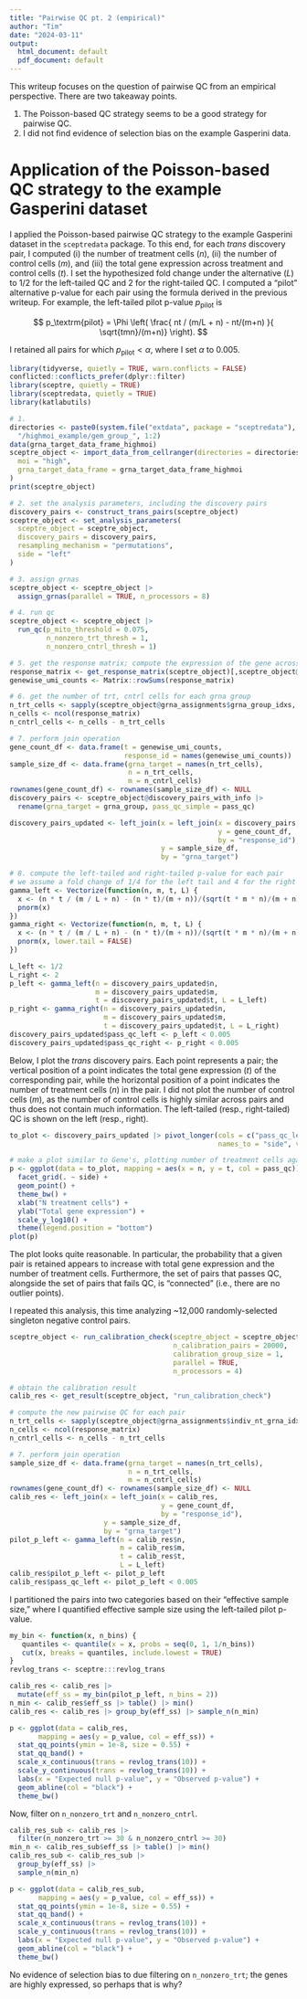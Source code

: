 ```yaml
---
title: "Pairwise QC pt. 2 (empirical)"
author: "Tim"
date: "2024-03-11"
output:
  html_document: default
  pdf_document: default
---
```


This writeup focuses on the question of pairwise QC from an empirical perspective. There are two takeaway points.

1. The Poisson-based QC strategy seems to be a good strategy for pairwise QC.
2. I did not find evidence of selection bias on the example Gasperini data.

# Application of the Poisson-based QC strategy to the example Gasperini dataset

I applied the Poisson-based pairwise QC strategy to the example Gasperini dataset in the `sceptredata` package. To this end, for each *trans* discovery pair, I computed (i) the number of treatment cells (*n*), (ii) the number of control cells (*m*), and (iii) the total gene expression across treatment and control cells (*t*). I set the hypothesized fold change under the alternative (*L*) to 1/2 for the left-tailed QC and 2 for the right-tailed QC. I computed a "pilot" alternative p-value for each pair using the formula derived in the previous writeup. For example, the left-tailed pilot p-value $p_\textrm{pilot}$ is

$$
p_\textrm{pilot} = \Phi \left( \frac{ nt / (m/L + n) - nt/(m+n) }{ \sqrt{tmn}/(m+n)} \right).
$$

I retained all pairs for which $p_\textrm{pilot} < \alpha$, where I set $\alpha$ to $0.005$.

```r
library(tidyverse, quietly = TRUE, warn.conflicts = FALSE)
conflicted::conflicts_prefer(dplyr::filter)
library(sceptre, quietly = TRUE)
library(sceptredata, quietly = TRUE)
library(katlabutils)

# 1. 
directories <- paste0(system.file("extdata", package = "sceptredata"),
  "/highmoi_example/gem_group_", 1:2)
data(grna_target_data_frame_highmoi)
sceptre_object <- import_data_from_cellranger(directories = directories,
  moi = "high",
  grna_target_data_frame = grna_target_data_frame_highmoi
)
print(sceptre_object)

# 2. set the analysis parameters, including the discovery pairs
discovery_pairs <- construct_trans_pairs(sceptre_object)
sceptre_object <- set_analysis_parameters(
  sceptre_object = sceptre_object,
  discovery_pairs = discovery_pairs,
  resampling_mechanism = "permutations",
  side = "left"
)

# 3. assign grnas
sceptre_object <- sceptre_object |>
  assign_grnas(parallel = TRUE, n_processors = 8)

# 4. run qc
sceptre_object <- sceptre_object |>
  run_qc(p_mito_threshold = 0.075,
         n_nonzero_trt_thresh = 1,
         n_nonzero_cntrl_thresh = 1)

# 5. get the response matrix; compute the expression of the gene across cells
response_matrix <- get_response_matrix(sceptre_object)[,sceptre_object@cells_in_use]
genewise_umi_counts <- Matrix::rowSums(response_matrix)

# 6. get the number of trt, cntrl cells for each grna group
n_trt_cells <- sapply(sceptre_object@grna_assignments$grna_group_idxs, length)
n_cells <- ncol(response_matrix)
n_cntrl_cells <- n_cells - n_trt_cells

# 7. perform join operation
gene_count_df <- data.frame(t = genewise_umi_counts,
                            response_id = names(genewise_umi_counts))
sample_size_df <- data.frame(grna_target = names(n_trt_cells),
                             n = n_trt_cells,
                             m = n_cntrl_cells)
rownames(gene_count_df) <- rownames(sample_size_df) <- NULL
discovery_pairs <- sceptre_object@discovery_pairs_with_info |>
  rename(grna_target = grna_group, pass_qc_simple = pass_qc)

discovery_pairs_updated <- left_join(x = left_join(x = discovery_pairs,
                                                   y = gene_count_df,
                                                   by = "response_id"),
                                     y = sample_size_df,
                                     by = "grna_target")

# 8. compute the left-tailed and right-tailed p-value for each pair
# we assume a fold change of 1/4 for the left tail and 4 for the right tail
gamma_left <- Vectorize(function(n, m, t, L) {
  x <- (n * t / (m / L + n) - (n * t)/(m + n))/(sqrt(t * m * n)/(m + n))
  pnorm(x)
})
gamma_right <- Vectorize(function(n, m, t, L) {
  x <- (n * t / (m / L + n) - (n * t)/(m + n))/(sqrt(t * m * n)/(m + n))
  pnorm(x, lower.tail = FALSE)
})

L_left <- 1/2
L_right <- 2
p_left <- gamma_left(n = discovery_pairs_updated$n,
                     m = discovery_pairs_updated$m,
                     t = discovery_pairs_updated$t, L = L_left)
p_right <- gamma_right(n = discovery_pairs_updated$n,
                       m = discovery_pairs_updated$m,
                       t = discovery_pairs_updated$t, L = L_right)
discovery_pairs_updated$pass_qc_left <- p_left < 0.005
discovery_pairs_updated$pass_qc_right <- p_right < 0.005
```

Below, I plot the *trans* discovery pairs. Each point represents a pair; the vertical position of a point indicates the total gene expression (*t*) of the corresponding pair, while the horizontal position of a point indicates the number of treatment cells (*n*) in the pair. I did not plot the number of control cells (*m*), as the number of control cells is highly similar across pairs and thus does not contain much information. The left-tailed (resp., right-tailed) QC is shown on the left (resp., right).

```r
to_plot <- discovery_pairs_updated |> pivot_longer(cols = c("pass_qc_left", "pass_qc_right"),
                                                   names_to = "side", values_to = "pass_qc")

# make a plot similar to Gene's, plotting number of treatment cells against gene expression
p <- ggplot(data = to_plot, mapping = aes(x = n, y = t, col = pass_qc)) +
  facet_grid(. ~ side) +
  geom_point() +
  theme_bw() +
  xlab("N treatment cells") +
  ylab("Total gene expression") +
  scale_y_log10() +
  theme(legend.position = "bottom")
plot(p)
```

The plot looks quite reasonable. In particular, the probability that a given pair is retained appears to increase with total gene expression and the number of treatment cells. Furthermore, the set of pairs that passes QC, alongside the set of pairs that fails QC, is "connected" (i.e., there are no outlier points).

I repeated this analysis, this time analyzing ~12,000 randomly-selected singleton negative control pairs.

```r
sceptre_object <- run_calibration_check(sceptre_object = sceptre_object,
                                        n_calibration_pairs = 20000,
                                        calibration_group_size = 1,
                                        parallel = TRUE,
                                        n_processors = 4)
```
```r
# obtain the calibration result
calib_res <- get_result(sceptre_object, "run_calibration_check")

# compute the new pairwise QC for each pair
n_trt_cells <- sapply(sceptre_object@grna_assignments$indiv_nt_grna_idxs, length)
n_cells <- ncol(response_matrix)
n_cntrl_cells <- n_cells - n_trt_cells

# 7. perform join operation
sample_size_df <- data.frame(grna_target = names(n_trt_cells),
                             n = n_trt_cells,
                             m = n_cntrl_cells)
rownames(gene_count_df) <- rownames(sample_size_df) <- NULL
calib_res <- left_join(x = left_join(x = calib_res,
                                     y = gene_count_df,
                                     by = "response_id"),
                       y = sample_size_df,
                       by = "grna_target")
pilot_p_left <- gamma_left(n = calib_res$n,
                           m = calib_res$m,
                           t = calib_res$t,
                           L = L_left)
calib_res$pilot_p_left <- pilot_p_left
calib_res$pass_qc_left <- pilot_p_left < 0.005
```

I partitioned the pairs into two categories based on their "effective sample size," where I quantified effective sample size using the left-tailed pilot p-value.

```r
my_bin <- function(x, n_bins) {
   quantiles <- quantile(x = x, probs = seq(0, 1, 1/n_bins))
   cut(x, breaks = quantiles, include.lowest = TRUE)
}
revlog_trans <- sceptre:::revlog_trans

calib_res <- calib_res |>
  mutate(eff_ss = my_bin(pilot_p_left, n_bins = 2))
n_min <- calib_res$eff_ss |> table() |> min()
calib_res <- calib_res |> group_by(eff_ss) |> sample_n(n_min)

p <- ggplot(data = calib_res,
       mapping = aes(y = p_value, col = eff_ss)) +
  stat_qq_points(ymin = 1e-8, size = 0.55) +
  stat_qq_band() +
  scale_x_continuous(trans = revlog_trans(10)) +
  scale_y_continuous(trans = revlog_trans(10)) +
  labs(x = "Expected null p-value", y = "Observed p-value") +
  geom_abline(col = "black") +
  theme_bw()
```

Now, filter on `n_nonzero_trt` and `n_nonzero_cntrl`.

```r
calib_res_sub <- calib_res |>
  filter(n_nonzero_trt >= 30 & n_nonzero_cntrl >= 30)
min_n <- calib_res_sub$eff_ss |> table() |> min()
calib_res_sub <- calib_res_sub |>
  group_by(eff_ss) |>
  sample_n(min_n)

p <- ggplot(data = calib_res_sub,
       mapping = aes(y = p_value, col = eff_ss)) +
  stat_qq_points(ymin = 1e-8, size = 0.55) +
  stat_qq_band() +
  scale_x_continuous(trans = revlog_trans(10)) +
  scale_y_continuous(trans = revlog_trans(10)) +
  labs(x = "Expected null p-value", y = "Observed p-value") +
  geom_abline(col = "black") +
  theme_bw()
```

No evidence of selection bias to due filtering on `n_nonzero_trt`; the genes are highly expressed, so perhaps that is why?
